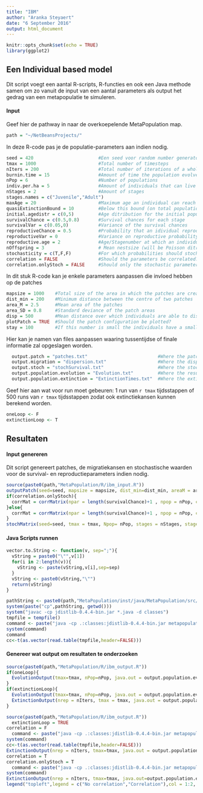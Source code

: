 ```yaml
---
title: "IBM"
author: "Aranka Steyaert"
date: "6 September 2016"
output: html_document
---
```


```r
knitr::opts_chunk$set(echo = TRUE)
library(ggplot2)
```

## Een Individual based model
Dit script voegt een aantal R-scripts, R-functies en ook een Java methode samen om zo vanuit de input van een aantal parameters als output het gedrag van een metapopulatie te simuleren.

#### Input
Geef hier de pathway in naar de overkoepelende MetaPopulation map.
```r
path = "~/NetBeansProjects/"
```

In deze R-code pas je de populatie-parameters aan indien nodig.
```r
seed = 420                        #Een seed voor random number generators
tmax = 1000                       #Total number of timesteps
nIters = 200                      #Total number of iterations of a whole loop
burnin.time = 15                  #Amount of time the population evolves before information is measured
nPop = 6                          #Number of populations
indiv.per.ha = 5                  #Amount of individuals that can live on 1 ha
nStages = 2                       #Amount of stages
stages.names = c("Juvenile","Adult")
maxAge = 20                       #Maximum age an individual can reach
quasiExtinctionBound = 10         #Below this bound (on total population) the population is seen a extinct
initial.agedistr = c(0,5)         #Age ditribution for the initial population
survivalChance = c(0.5,0.8)       #Survival chances for each stage
survivalVar = c(0.05,0)           #Variance of the survival chances
reproductiveChance = 0.5          #Probability that an idividual reproduces
reproductiveVar = 0               #Variance on reproductive probability
reproductive.age = 2              #Age/Stagenumber at which an individual can reproduce
nOffspring = 3                    # Mean nestsize (will be Poisson ditributed)
stochasticity = c(T,F,F)          #For which probabilities should stochastic values be calculated (survivalchances,reproduction)?
correlation = FALSE               #Should the parameters be correlated?      
correlation.onlyStoch = FALSE     #Should only the stochastic parameters be correlated or all parameters?
```
In dit stuk R-code kan je enkele parameters aanpassen die invloed hebben op de patches
```r
mapsize = 1000    #Total size of the area in which the patches are created
dist_min = 200    #Minimum distance between the centre of two patches
area_M = 2.5      #Mean area of the patches
area_SD = 0.8     #Standard deviance of the patch areas
disp = 500        #Mean distance over which individuals are able to disperse
plotPatch = TRUE  #Should the patch configuration be plotted?
stay = 100        #If this number is small the individuals have a small migration probability
```

Hier kan je namen van files aanpassen waaring tussentijdse of finale informatie zal opgeslagen worden.
```r
  output.patch = "patches.txt"                          #Where the patch info will be written to
  output.migration = "dispersion.txt"                   #Where the dispersion matrix will be written to
  output.stoch = "stochSurvival.txt"                    #Where the stochastic parameters will be written to
  output.population.evolution = "Evolution.txt"         #Where the results of a loop will be written to
  output.population.extinction = "ExtinctionTimes.txt"  #Where the extinction times will be written to
```

Geef hier aan wat voor run moet gebeuren: 1 run van `r tmax` tijdsstappen of 500 runs van `r tmax` tijdsstappen zodat ook extinctiekansen kunnen berekend worden.
```r
oneLoop <- F
extinctionLoop <- T
```

## Resultaten

#### Input genereren
Dit script genereert patches, de migratiekansen en stochastische waarden voor de survival- en reproductieparameters indien nodig.
```r
source(paste0(path,"MetaPopulation/R/ibm_input.R"))
outputPatch(seed=seed, mapsize = mapsize, dist_min=dist_min, areaM = area_M, areaSD = area_SD, Npatch=nPop, disp = disp, plotG = plotPatch, stay = stay, output.patch = output.patch, output.migration = output.migration)
if(correlation.onlyStoch){
  corrMat = corrMatrix(npar = length(survivalChance)+1 , npop = nPop, correlation = correlation, stochasticity = stochasticity)
}else{
  corrMat = corrMatrix(npar = length(survivalChance)+1 , npop = nPop, correlation = correlation)
}
stochMatrix(seed=seed, tmax = tmax, Npop= nPop, stages = nStages, stages.names = stages.names, stochasticity = stochasticity, survivalM = survivalChance, survivalVAR = survivalVar, reproductionM = reproductiveChance, reproductionVAR = reproductiveVar, corrMat = corrMat, output.stoch = output.stoch)
```

#### Java Scripts runnen

```r
vector.to.String <- function(v, sep=";"){
  vString = paste0("\"",v[1])
  for(i in 2:length(v)){
    vString <- paste(vString,v[i],sep=sep)
  }
  vString <- paste0(vString,"\"")
  return(vString)
}
```

```r
pathString <- paste0(path,"MetaPopulation/inst/java/MetaPopulation/src/metapopulation/*.java")
system(paste("cp",pathString, getwd()))
system("javac -cp jdistlib-0.4.4-bin.jar *.java -d classes")
tmpfile = tempfile()
command <- paste("java -cp .:classes:jdistlib-0.4.4-bin.jar metapopulation.MetaPopulation",seed, tmax, nIters, burnin.time, oneLoop, extinctionLoop, quasiExtinctionBound, nOffspring, reproductive.age, maxAge, indiv.per.ha, reproductiveChance, vector.to.String(survivalChance), vector.to.String(initial.agedistr), output.patch, output.migration, output.stoch, output.population.evolution, output.population.extinction,">",tmpfile)
system(command)
command
cc<-t(as.vector(read.table(tmpfile,header=FALSE)))
```

#### Genereer wat output om resultaten te onderzoeken

```r
source(paste0(path,"MetaPopulation/R/ibm_output.R"))
if(oneLoop){
  EvolutionOutput(tmax=tmax, nPop=nPop, java.out = output.population.evolution, carying.cap = cc)
}
if(extinctionLoop){
  EvolutionOutput(tmax=tmax, nPop=nPop, java.out = output.population.evolution, oneLoop = F, carying.cap = cc)
  ExtinctionOutput(nrep = nIters, tmax = tmax, java.out = output.population.extinction)
}
```

```r
source(paste0(path,"MetaPopulation/R/ibm_output.R"))
  extinctionLoop = TRUE
correlation = F
  command <- paste("java -cp .:classes:jdistlib-0.4.4-bin.jar metapopulation.MetaPopulation", seed, tmax, nIters, burnin.time, oneLoop, extinctionLoop, quasiExtinctionBound, nOffspring, reproductive.age, maxAge, indiv.per.ha, reproductiveChance, vector.to.String(survivalChance), vector.to.String(initial.agedistr), output.patch, output.migration, output.stoch, output.population.evolution, output.population.extinction,">",tmpfile)
system(command)
cc<-t(as.vector(read.table(tmpfile,header=FALSE)))
ExtinctionOutput(nrep = nIters, tmax=tmax, java.out = output.population.extinction)
correlation = T 
correlation.onlyStoch = T
  command <- paste("java -cp .:classes:jdistlib-0.4.4-bin.jar metapopulation.MetaPopulation", seed, tmax, nIters, burnin.time, oneLoop, extinctionLoop, quasiExtinctionBound, nOffspring, reproductive.age, maxAge, indiv.per.ha, reproductiveChance, vector.to.String(survivalChance), vector.to.String(initial.agedistr), output.patch, output.migration, output.stoch, output.population.evolution, output.population.extinction,">",tmpfile)
system(command)
ExtinctionOutput(nrep = nIters, tmax=tmax, java.out=output.population.extinction, lines=TRUE)
legend("topleft",legend = c("No correlation","Correlation"),col = 1:2, fill = 1:2)
```